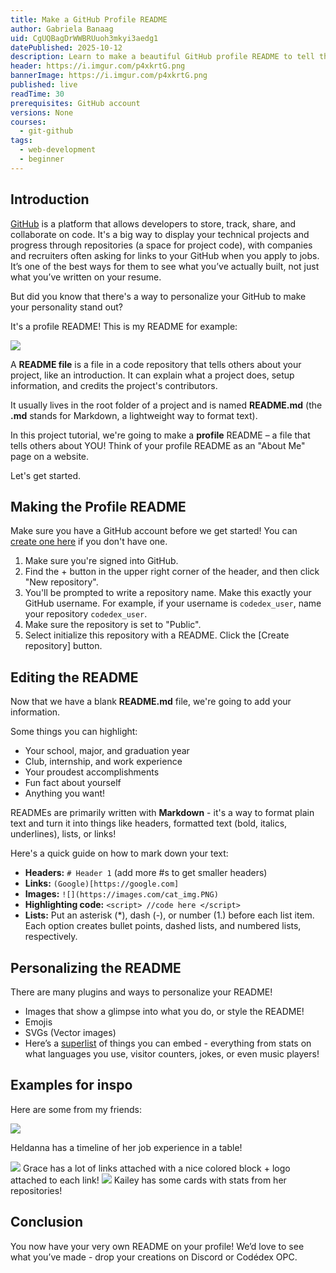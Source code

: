 ```yaml
---
title: Make a GitHub Profile README
author: Gabriela Banaag
uid: CgUQBagDrWWBRUuoh3mkyi3aedg1
datePublished: 2025-10-12
description: Learn to make a beautiful GitHub profile README to tell the world about yourself.
header: https://i.imgur.com/p4xkrtG.png
bannerImage: https://i.imgur.com/p4xkrtG.png
published: live
readTime: 30
prerequisites: GitHub account
versions: None
courses:
  - git-github
tags:
  - web-development
  - beginner
---
```


## Introduction

[GitHub](https://github.com) is a platform that allows developers to store, track, share, and collaborate on code. It's a big way to display your technical projects and progress through repositories (a space for project code), with companies and recruiters often asking for links to your GitHub when you apply to jobs. It’s one of the best ways for them to see what you’ve actually built, not just what you’ve written on your resume.

But did you know that there's a way to personalize your GitHub to make your personality stand out? 

It's a profile README! This is my README for example:

<img src="https://i.imgur.com/egLVWhL.png" />

A **README file** is a file in a code repository that tells others about your project, like an introduction. It can explain what a project does, setup information, and credits the project's contributors. 

It usually lives in the root folder of a project and is named **README.md** (the **.md** stands for Markdown, a lightweight way to format text).

In this project tutorial, we're going to make a **profile** README – a file that tells others about YOU! Think of your profile README as an "About Me" page on a website. 

Let's get started.

## Making the Profile README

Make sure you have a GitHub account before we get started! You can [create one here](https://github.com/signup) if you don't have one.

1. Make sure you're signed into GitHub.
2. Find the + button in the upper right corner of the header, and then click "New repository".
3. You'll be prompted to write a repository name. Make this exactly your GitHub username. For example, if your username is `codedex_user`, name your repository `codedex_user`.
4. Make sure the repository is set to "Public".
5. Select initialize this repository with a README. Click the [Create repository] button.

## Editing the README

Now that we have a blank **README.md** file, we're going to add your information. 

Some things you can highlight:

- Your school, major, and graduation year
- Club, internship, and work experience
- Your proudest accomplishments
- Fun fact about yourself
- Anything you want!

READMEs are primarily written with **Markdown** - it's a way to format plain text and turn it into things like headers, formatted text (bold, italics, underlines), lists, or links!

Here's a quick guide on how to mark down your text:

- **Headers:** `# Header 1` (add more #s to get smaller headers) 
- **Links:** `(Google)[https://google.com]`
- **Images:** `![](https://images.com/cat_img.PNG)`
- **Highlighting code:** ````<script> //code here </script>````
- **Lists:** Put an asterisk (*), dash (-), or number (1.) before each list item. Each option creates bullet points, dashed lists, and numbered lists, respectively.

## Personalizing the README

There are many plugins and ways to personalize your README!

- Images that show a glimpse into what you do, or style the README!
- Emojis
- SVGs (Vector images)
- Here’s a [superlist](https://github.com/abhisheknaiidu/awesome-github-profile-readme?tab=readme-ov-file#tools) of things you can embed - everything from stats on what languages you use, visitor counters, jokes, or even music players!

## Examples for inspo

Here are some from my friends:

<img src="https://i.imgur.com/5Dc7peG.png" />

Heldanna has a timeline of her job experience in a table!

<img src="https://i.imgur.com/Fr2KEOp.png" />
Grace has a lot of links attached with a nice colored block + logo attached to each link!

<img src="https://i.imgur.com/79iTNwN.png" />
Kailey has some cards with stats from her repositories!

## Conclusion

You now have your very own README on your profile! We’d love to see what you’ve made - drop your creations on Discord or Codédex OPC.
